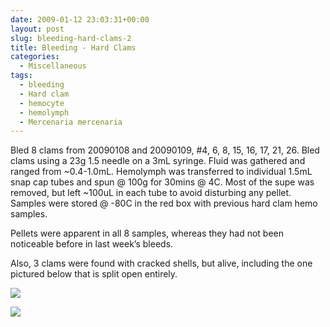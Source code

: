 ```yaml
---
date: 2009-01-12 23:03:31+00:00
layout: post
slug: bleeding-hard-clams-2
title: Bleeding - Hard Clams
categories:
  - Miscellaneous
tags:
  - bleeding
  - Hard clam
  - hemocyte
  - hemolymph
  - Mercenaria mercenaria
---
```


Bled 8 clams from 20090108 and 20090109, #4, 6, 8, 15, 16, 17, 21, 26. Bled clams using a 23g 1.5 needle on a 3mL syringe. Fluid was gathered and ranged from ~0.4-1.0mL. Hemolymph was transferred to individual 1.5mL snap cap tubes and spun @ 100g for 30mins @ 4C. Most of the supe was removed, but left ~100uL in each tube to avoid disturbing any pellet. Samples were stored @ -80C in the red box with previous hard clam hemo samples.

Pellets were apparent in all 8 samples, whereas they had not been noticeable before in last week's bleeds.

Also, 3 clams were found with cracked shells, but alive, including the one pictured below that is split open entirely.

![](https://eagle.fish.washington.edu/Arabidopsis/20090112%20M.mercenaria%20cracked-01.JPG)

![](https://eagle.fish.washington.edu/Arabidopsis/20090112%20M.mercenaria%20cracked-02.JPG)
